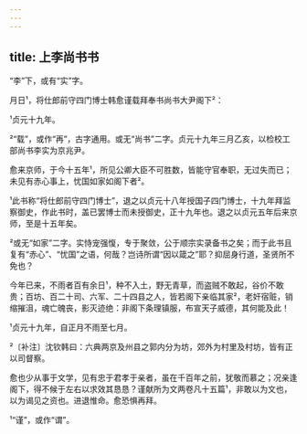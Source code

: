 ```yaml
---
---
---
```

title: 上李尚书书
---







“李”下，或有“实”字。

月日¹，将仕郎前守四门博士韩愈谨载拜奉书尚书大尹阁下²：

¹贞元十九年。

²“载”，或作“再”，古字通用。或无“尚书”二字。贞元十九年三月乙亥，以检校工部尚书李实为京兆尹。

愈来京师，于今十五年¹，所见公卿大臣不可胜数，皆能守官奉职，无过失而已；未见有赤心事上，忧国如家如阁下者²。

¹此书称“将仕郎前守四门博士”，退之以贞元十八年授国子四门博士，十九年拜监察御史，作此书时，盖已罢博士而未授御史，正十九年也。退之以贞元五年后来京师，至是十五年矣。

²或无“如家”二字。实恃宠强愎，专于聚敛，公于顺宗实录备书之矣；而于此书且复有“赤心”、“忧国”之语，何哉？岂诗所谓“因以箴之”耶？抑屈身行道，圣贤所不免也？

今年已来，不雨者百有余日¹，种不入土，野无青草，而盗贼不敢起，谷价不敢贵；百坊、百二十司、六军、二十四县之人，皆若阁下亲临其家²，老奸宿赃，销缩摧沮，魂亡魄丧，影灭迹绝：非阁下条理镇服，布宣天子威德，其何能及此！

¹贞元十九年，自正月不雨至七月。

²〔补注〕沈钦韩曰：六典两京及州县之郭内分为坊，郊外为村里及村坊，皆有正以司督察。

愈也少从事于文学，见有忠于君孝于亲者，虽在千百年之前，犹敬而慕之；况亲逢阁下，得不候于左右以求效其恳恳？谨献所为文两卷凡十五篇¹，非敢以为文也，以为谒见之资也。进退惟命。愈恐惧再拜。

¹“谨”，或作“谓”。
